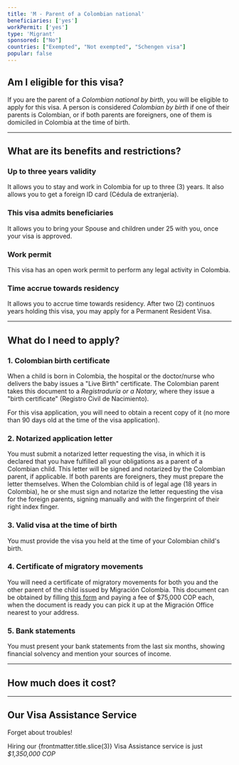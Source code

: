 ```yaml
---
title: 'M - Parent of a Colombian national'
beneficiaries: ['yes']
workPermit: ['yes']
type: 'Migrant'
sponsored: ["No"]
countries: ["Exempted", "Not exempted", "Schengen visa"]
popular: false
---
```


## Am I eligible for this visa?

If you are the parent of a *Colombian national by birth*, you will be eligible to apply for this visa.
A person is considered *Colombian by birth* if one of their parents is Colombian, or if both parents are foreigners, one of them is domiciled in Colombia at the time of birth.

---

## What are its benefits and restrictions?

### **Up to three years validity**

It allows you to stay and work in Colombia for up to three (3) years. It also allows you to get a foreign ID card (Cédula de extranjería).

### **This visa admits beneficiaries**

It allows you to bring your Spouse and children under 25 with you, once your visa is approved. 

### W**ork permit**

This visa has an open work permit to perform any legal activity in Colombia.

### T**ime accrue towards residency**

It allows you to accrue time towards residency. After two (2) continuos years holding this visa, you may apply for a Permanent Resident Visa. 

---

## What do I need to apply?

### 1. Colombian birth certificate

When a child is born in Colombia, the hospital or the doctor/nurse who delivers the baby issues a "Live Birth" certificate. The Colombian parent takes this document to a *Registraduría or a Notary,* where they issue a "birth certificate" (Registro Civil de Nacimiento).

For this visa application, you will need to obtain a recent copy of it (no more than 90 days old at the time of the visa application).

### 2. Notarized application letter

You must submit a notarized letter requesting the visa, in which it is declared that you have fulfilled all your obligations as a parent of a Colombian child. This letter will be signed and notarized by the Colombian parent, if applicable.
If both parents are foreigners, they must prepare the letter themselves.
When the Colombian child is of legal age (18 years in Colombia), he or she must sign and notarize the letter requesting the visa for the foreign parents, signing manually and with the fingerprint of their right index finger.

### 3. Valid visa at the time of birth

You must provide the visa you held at the time of your Colombian child's birth.

### 4. Certificate of migratory movements

You will need a certificate of migratory movements for both you and the other parent of the child issued by Migración Colombia. This document can be obtained by filling [this form](https://apps.migracioncolombia.gov.co/registro/public/formularioRegistro.jsf) and paying a fee of $75,000 COP each, when the document is ready you can pick it up at the Migración Office nearest to your address.

### 5. Bank statements

You must present your bank statements from the last six months, showing financial solvency and mention your sources of income.


---
## How much does it cost?
<VisaCosts
    studyFees="54"
    issuanceFees="270"
    apostille={false}
    translation={false}
/>

---

## Our Visa Assistance Service

Forget about troubles!

Hiring our {frontmatter.title.slice(3)} Visa Assistance service is just *$1,350,000 COP*
